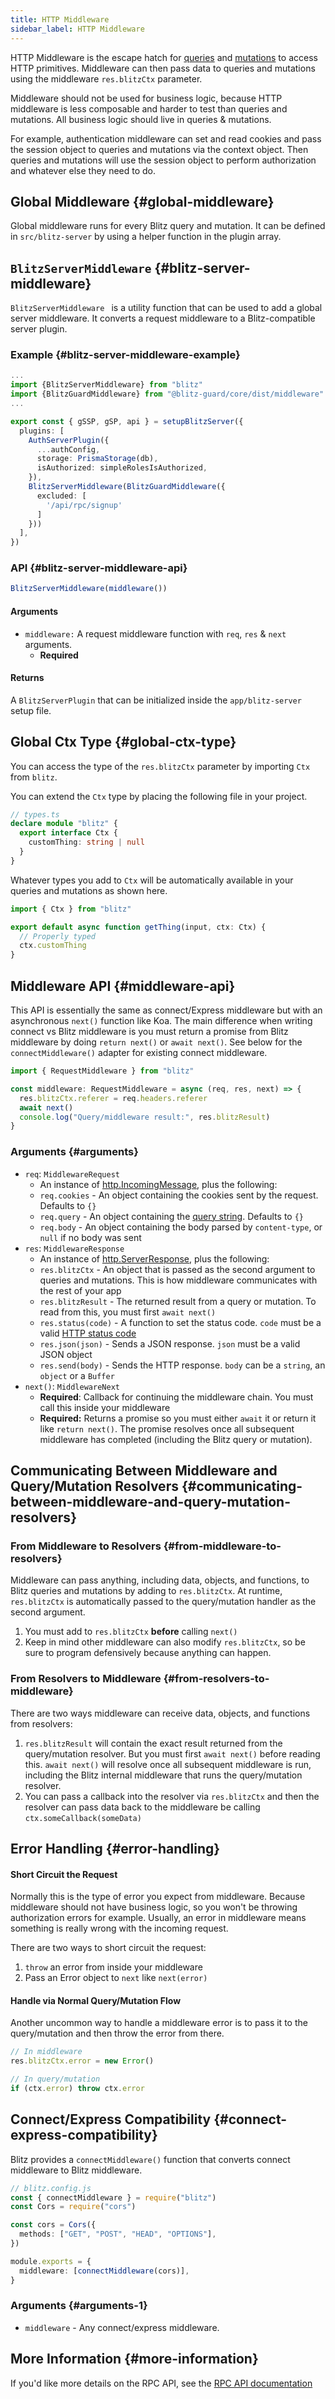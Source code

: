 ```yaml
---
title: HTTP Middleware
sidebar_label: HTTP Middleware
---
```


HTTP Middleware is the escape hatch for [queries](./query-resolvers) and
[mutations](./mutation-resolvers) to access HTTP primitives. Middleware
can then pass data to queries and mutations using the middleware
`res.blitzCtx` parameter.

Middleware should not be used for business logic, because HTTP middleware
is less composable and harder to test than queries and mutations. All
business logic should live in queries & mutations.

For example, authentication middleware can set and read cookies and pass
the session object to queries and mutations via the context object. Then
queries and mutations will use the session object to perform authorization
and whatever else they need to do.

## Global Middleware {#global-middleware}

Global middleware runs for every Blitz query and mutation. It can be
defined in `src/blitz-server` by using a helper function in the plugin
array.

## `BlitzServerMiddleware` {#blitz-server-middleware}

`BlitzServerMiddleware ` is a utility function that can be used to add a
global server middleware. It converts a request middleware to a
Blitz-compatible server plugin.

### Example {#blitz-server-middleware-example}

```ts
...
import {BlitzServerMiddleware} from "blitz"
import {BlitzGuardMiddleware} from "@blitz-guard/core/dist/middleware"
...

export const { gSSP, gSP, api } = setupBlitzServer({
  plugins: [
    AuthServerPlugin({
      ...authConfig,
      storage: PrismaStorage(db),
      isAuthorized: simpleRolesIsAuthorized,
    }),
    BlitzServerMiddleware(BlitzGuardMiddleware({
      excluded: [
        '/api/rpc/signup'
      ]
    }))
  ],
})
```

### API {#blitz-server-middleware-api}

```ts
BlitzServerMiddleware(middleware())
```

#### Arguments

- `middleware:` A request middleware function with `req`, `res` & `next`
  arguments.
  - **Required**

#### Returns

A `BlitzServerPlugin` that can be initialized inside the
`app/blitz-server` setup file.

## Global Ctx Type {#global-ctx-type}

You can access the type of the `res.blitzCtx` parameter by importing `Ctx`
from `blitz`.

You can extend the `Ctx` type by placing the following file in your
project.

```ts
// types.ts
declare module "blitz" {
  export interface Ctx {
    customThing: string | null
  }
}
```

Whatever types you add to `Ctx` will be automatically available in your
queries and mutations as shown here.

```ts
import { Ctx } from "blitz"

export default async function getThing(input, ctx: Ctx) {
  // Properly typed
  ctx.customThing
}
```

## Middleware API {#middleware-api}

This API is essentially the same as connect/Express middleware but with an
asynchronous `next()` function like Koa. The main difference when writing
connect vs Blitz middleware is you must return a promise from Blitz
middleware by doing `return next()` or `await next()`. See below for the
`connectMiddleware()` adapter for existing connect middleware.

```js
import { RequestMiddleware } from "blitz"

const middleware: RequestMiddleware = async (req, res, next) => {
  res.blitzCtx.referer = req.headers.referer
  await next()
  console.log("Query/middleware result:", res.blitzResult)
}
```

### Arguments {#arguments}

- `req`: `MiddlewareRequest`
  - An instance of
    [http.IncomingMessage](https://nodejs.org/api/http.html#http_class_http_incomingmessage),
    plus the following:
  - `req.cookies` - An object containing the cookies sent by the request.
    Defaults to `{}`
  - `req.query` - An object containing the
    [query string](https://en.wikipedia.org/wiki/Query_string). Defaults
    to `{}`
  - `req.body` - An object containing the body parsed by `content-type`,
    or `null` if no body was sent
- `res`: `MiddlewareResponse`
  - An instance of
    [http.ServerResponse](https://nodejs.org/api/http.html#http_class_http_serverresponse),
    plus the following:
  - `res.blitzCtx` - An object that is passed as the second argument to
    queries and mutations. This is how middleware communicates with the
    rest of your app
  - `res.blitzResult` - The returned result from a query or mutation. To
    read from this, you must first `await next()`
  - `res.status(code)` - A function to set the status code. `code` must be
    a valid
    [HTTP status code](https://en.wikipedia.org/wiki/List_of_HTTP_status_codes)
  - `res.json(json)` - Sends a JSON response. `json` must be a valid JSON
    object
  - `res.send(body)` - Sends the HTTP response. `body` can be a `string`,
    an `object` or a `Buffer`
- `next()`: `MiddlewareNext`
  - **Required**: Callback for continuing the middleware chain. You must
    call this inside your middleware
  - **Required:** Returns a promise so you must either `await` it or
    return it like `return next()`. The promise resolves once all
    subsequent middleware has completed (including the Blitz query or
    mutation).

## Communicating Between Middleware and Query/Mutation Resolvers {#communicating-between-middleware-and-query-mutation-resolvers}

### From Middleware to Resolvers {#from-middleware-to-resolvers}

Middleware can pass anything, including data, objects, and functions, to
Blitz queries and mutations by adding to `res.blitzCtx`. At runtime,
`res.blitzCtx` is automatically passed to the query/mutation handler as
the second argument.

1. You must add to `res.blitzCtx` **before** calling `next()`
2. Keep in mind other middleware can also modify `res.blitzCtx`, so be
   sure to program defensively because anything can happen.

### From Resolvers to Middleware {#from-resolvers-to-middleware}

There are two ways middleware can receive data, objects, and functions
from resolvers:

1. `res.blitzResult` will contain the exact result returned from the
   query/mutation resolver. But you must first `await next()` before
   reading this. `await next()` will resolve once all subsequent
   middleware is run, including the Blitz internal middleware that runs
   the query/mutation resolver.
2. You can pass a callback into the resolver via `res.blitzCtx` and then
   the resolver can pass data back to the middleware be calling
   `ctx.someCallback(someData)`

## Error Handling {#error-handling}

#### Short Circuit the Request

Normally this is the type of error you expect from middleware. Because
middleware should not have business logic, so you won't be throwing
authorization errors for example. Usually, an error in middleware means
something is really wrong with the incoming request.

There are two ways to short circuit the request:

1. `throw` an error from inside your middleware
2. Pass an Error object to `next` like `next(error)`

#### Handle via Normal Query/Mutation Flow

Another uncommon way to handle a middleware error is to pass it to the
query/mutation and then throw the error from there.

```ts
// In middleware
res.blitzCtx.error = new Error()

// In query/mutation
if (ctx.error) throw ctx.error
```

## Connect/Express Compatibility {#connect-express-compatibility}

Blitz provides a `connectMiddleware()` function that converts connect
middleware to Blitz middleware.

```ts
// blitz.config.js
const { connectMiddleware } = require("blitz")
const Cors = require("cors")

const cors = Cors({
  methods: ["GET", "POST", "HEAD", "OPTIONS"],
})

module.exports = {
  middleware: [connectMiddleware(cors)],
}
```

### Arguments {#arguments-1}

- `middleware` - Any connect/express middleware.

## More Information {#more-information}

If you'd like more details on the RPC API, see the
[RPC API documentation](./rpc-specification)
